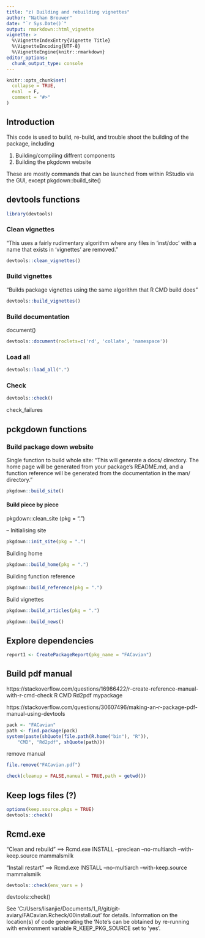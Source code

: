 ```yaml
---
title: "z) Building and rebuilding vignettes"
author: "Nathan Brouwer"
date: "`r Sys.Date()`"
output: rmarkdown::html_vignette
vignette: >
  %\VignetteIndexEntry{Vignette Title}
  %\VignetteEncoding{UTF-8}
  %\VignetteEngine{knitr::rmarkdown}
editor_options: 
  chunk_output_type: console
---
```


```r
knitr::opts_chunk$set(
  collapse = TRUE,
  eval  = F,
  comment = "#>"
)
```

## Introduction

This code is used to build, re-build, and trouble shoot the building of the package, including 

1. Building/compiling diffrent components
1. Building the pkgdown website

These are mostly commands that can be launched from within RStudio via the GUI, except pkgdown::build_site()

## devtools functions

```r
library(devtools)
```


### Clean vignettes

"This uses a fairly rudimentary algorithm where any files in ‘inst/doc’ with a name that exists in ‘vignettes’ are removed."

```r
devtools::clean_vignettes() 
```

### Build vignettes

"Builds package vignettes using the same algorithm that R CMD build does"

```r
devtools::build_vignettes()
```

### Build documentation

document()

```r
devtools::document(roclets=c('rd', 'collate', 'namespace'))
```

### Load all

```r
devtools::load_all(".")

```


### Check

```r
devtools::check()
```

check_failures

## pckgdown functions

### Build package down website

Single function to build whole site:
"This will generate a docs/ directory. The home page will be generated from your package’s README.md, and a function reference will be generated from the documentation in the man/ directory."
```r
pkgdown::build_site()
```


#### Build piece by piece

pkgdown::clean_site (pkg = ".")

-- Initialising site
```r
pkgdown::init_site(pkg = ".")
```

Building home 
```r
pkgdown::build_home(pkg = ".")
```

Building function reference
```r
pkgdown::build_reference(pkg = ".")
```


Build vignettes
```r
pkgdown::build_articles(pkg = ".")
```


```r
pkgdown::build_news()
```



## Explore dependencies

```r
report1 <- CreatePackageReport(pkg_name = "FACavian")
```



## Build pdf manual
https://stackoverflow.com/questions/16986422/r-create-reference-manual-with-r-cmd-check
R CMD Rd2pdf mypackage


https://stackoverflow.com/questions/30607496/making-an-r-package-pdf-manual-using-devtools
```r
pack <- "FACavian"
path <- find.package(pack)
system(paste(shQuote(file.path(R.home("bin"), "R")),
    "CMD", "Rd2pdf", shQuote(path)))
```

remove manual
```r
file.remove("FACavian.pdf")
```


```r
check(cleanup = FALSE,manual = TRUE,path = getwd())
```



## Keep logs files (?)

```r
options(keep.source.pkgs = TRUE)
devtools::check()
```




## Rcmd.exe
"Clean and rebuild"
==> Rcmd.exe INSTALL --preclean --no-multiarch --with-keep.source mammalsmilk

"Install restart"
==> Rcmd.exe INSTALL --no-multiarch --with-keep.source mammalsmilk

```r
devtools::check(env_vars = )
```


devtools::check()

See 'C:/Users/lisanjie/Documents/1_R/git/git-aviary/FACavian.Rcheck/00install.out' for details.
Information on the location(s) of code generating the 'Note's can be
obtained by re-running with environment variable R_KEEP_PKG_SOURCE set
to 'yes'.

